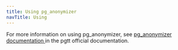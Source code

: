 ```yaml
---
title: Using pg_anonymizer
navTitle: Using
---
```


For more information on using pg_anonymizer, see [pg_anonymizer documentation ](https://postgresql-anonymizer.readthedocs.io/en/stable/) in the pgtt official documentation.